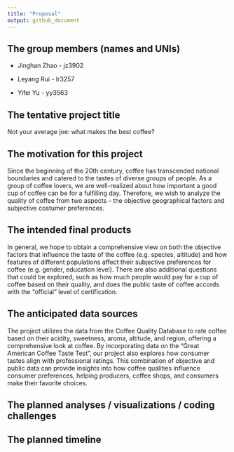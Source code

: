 ```yaml
---
title: "Proposal"
output: github_document
---
```


## The group members (names and UNIs)

* Jinghan Zhao - jz3902

* Leyang Rui - lr3257

* Yifei Yu - yy3563



## The tentative project title

Not your average joe: what makes the best coffee?


## The motivation for this project

Since the beginning of the 20th century, coffee has transcended national boundaries and catered to the tastes of diverse groups of people. As a group of coffee lovers, we are well-realized about how important a good cup of coffee can be for a fulfilling day. Therefore, we wish to analyze the quality of coffee from two aspects -- the objective geographical factors and subjective costumer preferences.

## The intended final products

In general, we hope to obtain a comprehensive view on both the objective factors that influence the taste of the coffee (e.g. species, altitude) and how features of different populations affect their subjective preferences for coffee (e.g. gender, education level). There are also additional questions that could be explored, such as how much people would pay for a cup of coffee based on their quality, and does the public taste of coffee accords with the "official" level of certification. 

## The anticipated data sources

The project utilizes the data from the Coffee Quality Database to rate coffee based on their acidity, sweetness, aroma, altitude, and region, offering a comprehensive look at coffee. By incorporating data on the "Great American Coffee Taste Test", our project also explores how consumer tastes align with professional ratings. This combination of objective and public data can provide insights into how coffee qualities influence consumer preferences, helping producers, coffee shops, and consumers make their favorite choices.

## The planned analyses / visualizations / coding challenges



## The planned timeline



